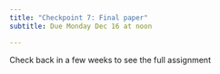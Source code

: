 ```yaml
---
title: "Checkpoint 7: Final paper" 
subtitle: Due Monday Dec 16 at noon

---
```


::: {.callout-warning title="Under Construction"}
Check back in a few weeks to see the full assignment
:::